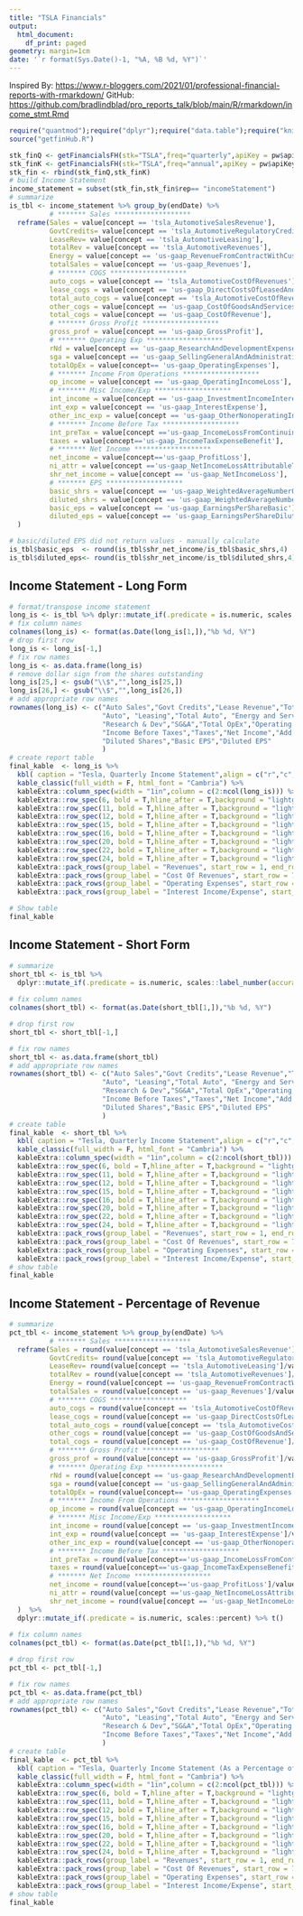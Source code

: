 ```yaml
---
title: "TSLA Financials"
output:
  html_document:
    df_print: paged
geometry: margin=1cm
date: '`r format(Sys.Date()-1, "%A, %B %d, %Y")`'
---
```

Inspired By: <https://www.r-bloggers.com/2021/01/professional-financial-reports-with-rmarkdown/>
GitHub: <https://github.com/bradlindblad/pro_reports_talk/blob/main/R/rmarkdown/income_stmt.Rmd>

```{=html}
<style>
body {
    position: absolute;
    left: 0px;}
</style>
```
```r
require("quantmod");require("dplyr");require("data.table");require("knitr");require("kableExtra");require("scales")
source("getfinHub.R")
```

```r
stk_finQ <- getFinancialsFH(stk="TSLA",freq="quarterly",apiKey = pw$apiKey) # quarterly
stk_finK <- getFinancialsFH(stk="TSLA",freq="annual",apiKey = pw$apiKey) # annual
stk_fin <- rbind(stk_finQ,stk_finK)
# build Income Statement
income_statement = subset(stk_fin,stk_fin$rep== "incomeStatement")
# summarize
is_tbl <- income_statement %>% group_by(endDate) %>% 
          # ******* Sales *******************
  reframe(Sales = value[concept == 'tsla_AutomotiveSalesRevenue'],
          GovtCredits= value[concept == 'tsla_AutomotiveRegulatoryCredits'],
          LeaseRev= value[concept == 'tsla_AutomotiveLeasing'],
          totalRev = value[concept == 'tsla_AutomotiveRevenues'],
          Energy = value[concept == 'us-gaap_RevenueFromContractWithCustomerExcludingAssessedTax'],
          totalSales = value[concept == 'us-gaap_Revenues'],
          # ******* COGS *******************
          auto_cogs = value[concept == 'tsla_AutomotiveCostOfRevenues'],
          lease_cogs = value[concept == 'us-gaap_DirectCostsOfLeasedAndRentedPropertyOrEquipment'],
          total_auto_cogs = value[concept == 'tsla_AutomotiveCostOfRevenues'],
          other_cogs = value[concept == 'us-gaap_CostOfGoodsAndServicesSold'],
          total_cogs = value[concept == 'us-gaap_CostOfRevenue'],
          # ******* Gross Profit *******************
          gross_prof = value[concept == 'us-gaap_GrossProfit'],
          # ******* Operating Exp *******************
          rNd = value[concept == 'us-gaap_ResearchAndDevelopmentExpense'],
          sga = value[concept == 'us-gaap_SellingGeneralAndAdministrativeExpense'],
          totalOpEx = value[concept== 'us-gaap_OperatingExpenses'],
          # ******* Income From Operations *******************
          op_income = value[concept == 'us-gaap_OperatingIncomeLoss'],
          # ******* Misc Income/Exp *******************
          int_income = value[concept == 'us-gaap_InvestmentIncomeInterest'],
          int_exp = value[concept == 'us-gaap_InterestExpense'],
          other_inc_exp = value[concept == 'us-gaap_OtherNonoperatingIncomeExpense'],
          # ******* Income Before Tax *******************
          int_preTax = value[concept =='us-gaap_IncomeLossFromContinuingOperationsBeforeIncomeTaxesExtraordinaryItemsNoncontrollingInterest'],
          taxes = value[concept=='us-gaap_IncomeTaxExpenseBenefit'],
          # ******* Net Income *******************
          net_income = value[concept=='us-gaap_ProfitLoss'],
          ni_attr = value[concept =='us-gaap_NetIncomeLossAttributableToNoncontrollingInterest'],
          shr_net_income = value[concept == 'us-gaap_NetIncomeLoss'],
          # ******* EPS *******************
          basic_shrs = value[concept == 'us-gaap_WeightedAverageNumberOfSharesOutstandingBasic'],
          diluted_shrs = value[concept == 'us-gaap_WeightedAverageNumberOfDilutedSharesOutstanding'],
          basic_eps = value[concept == 'us-gaap_EarningsPerShareBasic'],
          diluted_eps = value[concept == 'us-gaap_EarningsPerShareDiluted']
  ) 

# basic/diluted EPS did not return values - manually calculate
is_tbl$basic_eps  <- round(is_tbl$shr_net_income/is_tbl$basic_shrs,4)
is_tbl$diluted_eps<- round(is_tbl$shr_net_income/is_tbl$diluted_shrs,4)

```

## Income Statement - Long Form 

```r
# format/transpose income statement
long_is <- is_tbl %>% dplyr::mutate_if(.predicate = is.numeric, scales::dollar) %>%  t()
# fix column names
colnames(long_is) <- format(as.Date(long_is[1,]),"%b %d, %Y")
# drop first row
long_is <- long_is[-1,]
# fix row names
long_is <- as.data.frame(long_is)
# remove dollar sign from the shares outstanding
long_is[25,] <- gsub("\\$","",long_is[25,])
long_is[26,] <- gsub("\\$","",long_is[26,])
# add appropriate row names
rownames(long_is) <- c("Auto Sales","Govt Credits","Lease Revenue","Total Auto Revenue","Energy generation","Total Revenues",
                       "Auto", "Leasing","Total Auto", "Energy and Services", "Total Cost Of Revenues","Gross Profit",
                       "Research & Dev","SG&A","Total OpEx","Operating Income","Interest Income","Interest Exp","Other Income/Exp",
                       "Income Before Taxes","Taxes","Net Income","Add. Income/Loss","Net Income to Shareholders","Basic Shares",
                       "Diluted Shares","Basic EPS","Diluted EPS"
                       )
# create report table
final_kable  <- long_is %>% 
  kbl( caption = "Tesla, Quarterly Income Statement",align = c("r","c","c","c","c","c")) %>%
  kable_classic(full_width = F, html_font = "Cambria") %>% 
  kableExtra::column_spec(width = "1in",column = c(2:ncol(long_is))) %>%
  kableExtra::row_spec(6, bold = T,hline_after = T,background = "lightgray") %>% 
  kableExtra::row_spec(11, bold = T,hline_after = T,background = "lightblue") %>% 
  kableExtra::row_spec(12, bold = T,hline_after = T,background = "lightgray") %>% 
  kableExtra::row_spec(15, bold = T,hline_after = T,background = "lightblue") %>% 
  kableExtra::row_spec(16, bold = T,hline_after = T,background = "lightgray") %>% 
  kableExtra::row_spec(20, bold = T,hline_after = T,background = "lightgray") %>% 
  kableExtra::row_spec(22, bold = T,hline_after = T,background = "lightgray") %>% 
  kableExtra::row_spec(24, bold = T,hline_after = T,background = "lightgray") %>% 
  kableExtra::pack_rows(group_label = "Revenues", start_row = 1, end_row = 5) %>% 
  kableExtra::pack_rows(group_label = "Cost Of Revenues", start_row = 7, end_row = 10) %>%
  kableExtra::pack_rows(group_label = "Operating Expenses", start_row = 13, end_row = 14)%>%
  kableExtra::pack_rows(group_label = "Interest Income/Expense", start_row = 17, end_row = 19)

# Show table
final_kable

```

## Income Statement - Short Form 

```r

# summarize
short_tbl <- is_tbl %>% 
  dplyr::mutate_if(.predicate = is.numeric, scales::label_number(accuracy=0.01, scale_cut=scales::cut_short_scale())) %>% t()
  
# fix column names
colnames(short_tbl) <- format(as.Date(short_tbl[1,]),"%b %d, %Y")

# drop first row
short_tbl <- short_tbl[-1,]

# fix row names
short_tbl <- as.data.frame(short_tbl)
# add appropriate row names
rownames(short_tbl) <- c("Auto Sales","Govt Credits","Lease Revenue","Total Auto Revenue","Energy generation","Total Revenues",
                       "Auto", "Leasing","Total Auto", "Energy and Services", "Total Cost Of Revenues","Gross Profit",
                       "Research & Dev","SG&A","Total OpEx","Operating Income","Interest Income","Interest Exp","Other Income/Exp",
                       "Income Before Taxes","Taxes","Net Income","Add. Income/Loss","Net Income to Shareholders","Basic Shares",
                       "Diluted Shares","Basic EPS","Diluted EPS"
                       )
# create table
final_kable  <- short_tbl %>% 
  kbl( caption = "Tesla, Quarterly Income Statement",align = c("r","c","c","c","c","c")) %>%
  kable_classic(full_width = F, html_font = "Cambria") %>% 
  kableExtra::column_spec(width = "1in",column = c(2:ncol(short_tbl))) %>%
  kableExtra::row_spec(6, bold = T,hline_after = T,background = "lightgray") %>% 
  kableExtra::row_spec(11, bold = T,hline_after = T,background = "lightblue") %>% 
  kableExtra::row_spec(12, bold = T,hline_after = T,background = "lightgray") %>% 
  kableExtra::row_spec(15, bold = T,hline_after = T,background = "lightblue") %>% 
  kableExtra::row_spec(16, bold = T,hline_after = T,background = "lightgray") %>% 
  kableExtra::row_spec(20, bold = T,hline_after = T,background = "lightgray") %>% 
  kableExtra::row_spec(22, bold = T,hline_after = T,background = "lightgray") %>% 
  kableExtra::row_spec(24, bold = T,hline_after = T,background = "lightgray") %>% 
  kableExtra::pack_rows(group_label = "Revenues", start_row = 1, end_row = 5) %>% 
  kableExtra::pack_rows(group_label = "Cost Of Revenues", start_row = 7, end_row = 10) %>%
  kableExtra::pack_rows(group_label = "Operating Expenses", start_row = 13, end_row = 14)%>%
  kableExtra::pack_rows(group_label = "Interest Income/Expense", start_row = 17, end_row = 19)
# show table
final_kable


```


## Income Statement - Percentage of Revenue

```r


# summarize
pct_tbl <- income_statement %>% group_by(endDate) %>% 
          # ******* Sales *******************
  reframe(Sales = round(value[concept == 'tsla_AutomotiveSalesRevenue']/value[concept == 'us-gaap_Revenues'],4),
          GovtCredits= round(value[concept == 'tsla_AutomotiveRegulatoryCredits']/value[concept == 'us-gaap_Revenues'],4),
          LeaseRev= round(value[concept == 'tsla_AutomotiveLeasing']/value[concept == 'us-gaap_Revenues'],4),
          totalRev = round(value[concept == 'tsla_AutomotiveRevenues']/value[concept == 'us-gaap_Revenues'],4),
          Energy = round(value[concept == 'us-gaap_RevenueFromContractWithCustomerExcludingAssessedTax']/value[concept == 'us-gaap_Revenues'],4),
          totalSales = round(value[concept == 'us-gaap_Revenues']/value[concept == 'us-gaap_Revenues'],4),
          # ******* COGS *******************
          auto_cogs = round(value[concept == 'tsla_AutomotiveCostOfRevenues']/value[concept == 'us-gaap_Revenues'],4),
          lease_cogs = round(value[concept == 'us-gaap_DirectCostsOfLeasedAndRentedPropertyOrEquipment']/value[concept == 'us-gaap_Revenues'],4),
          total_auto_cogs = round(value[concept == 'tsla_AutomotiveCostOfRevenues']/value[concept == 'us-gaap_Revenues'],4),
          other_cogs = round(value[concept == 'us-gaap_CostOfGoodsAndServicesSold']/value[concept == 'us-gaap_Revenues'],4),
          total_cogs = round(value[concept == 'us-gaap_CostOfRevenue']/value[concept == 'us-gaap_Revenues'],4),
          # ******* Gross Profit *******************
          gross_prof = round(value[concept == 'us-gaap_GrossProfit']/value[concept == 'us-gaap_Revenues'],4),
          # ******* Operating Exp *******************
          rNd = round(value[concept == 'us-gaap_ResearchAndDevelopmentExpense']/value[concept == 'us-gaap_Revenues'],4),
          sga = round(value[concept == 'us-gaap_SellingGeneralAndAdministrativeExpense']/value[concept == 'us-gaap_Revenues'],4),
          totalOpEx = round(value[concept== 'us-gaap_OperatingExpenses']/value[concept == 'us-gaap_Revenues'],4),
          # ******* Income From Operations *******************
          op_income = round(value[concept == 'us-gaap_OperatingIncomeLoss']/value[concept == 'us-gaap_Revenues'],4),
          # ******* Misc Income/Exp *******************
          int_income = round(value[concept == 'us-gaap_InvestmentIncomeInterest']/value[concept == 'us-gaap_Revenues'],4),
          int_exp = round(value[concept == 'us-gaap_InterestExpense']/value[concept == 'us-gaap_Revenues'],4),
          other_inc_exp = round(value[concept == 'us-gaap_OtherNonoperatingIncomeExpense']/value[concept == 'us-gaap_Revenues'],4),
          # ******* Income Before Tax *******************
          int_preTax = round(value[concept=='us-gaap_IncomeLossFromContinuingOperationsBeforeIncomeTaxesExtraordinaryItemsNoncontrollingInterest']/value[concept == 'us-gaap_Revenues'],4),
          taxes = round(value[concept=='us-gaap_IncomeTaxExpenseBenefit']/value[concept == 'us-gaap_Revenues'],4),
          # ******* Net Income *******************
          net_income = round(value[concept=='us-gaap_ProfitLoss']/value[concept == 'us-gaap_Revenues'],4),
          ni_attr = round(value[concept =='us-gaap_NetIncomeLossAttributableToNoncontrollingInterest']/value[concept == 'us-gaap_Revenues'],4),
          shr_net_income = round(value[concept == 'us-gaap_NetIncomeLoss']/value[concept == 'us-gaap_Revenues'],4)
  )  %>% 
  dplyr::mutate_if(.predicate = is.numeric, scales::percent) %>% t()
  
# fix column names
colnames(pct_tbl) <- format(as.Date(pct_tbl[1,]),"%b %d, %Y")

# drop first row
pct_tbl <- pct_tbl[-1,]

# fix row names
pct_tbl <- as.data.frame(pct_tbl)
# add appropriate row names
rownames(pct_tbl) <- c("Auto Sales","Govt Credits","Lease Revenue","Total Auto Revenue","Energy generation","Total Revenues",
                       "Auto", "Leasing","Total Auto", "Energy and Services", "Total Cost Of Revenues","Gross Profit",
                       "Research & Dev","SG&A","Total OpEx","Operating Income","Interest Income","Interest Exp","Other Income/Exp",
                       "Income Before Taxes","Taxes","Net Income","Add. Income/Loss","Net Income to Shareholders"
                       )
# create table
final_kable  <- pct_tbl %>% 
  kbl( caption = "Tesla, Quarterly Income Statement (As a Percentage of Total Revenue)",align = c("r","c","c","c","c","c")) %>%
  kable_classic(full_width = F, html_font = "Cambria") %>% 
  kableExtra::column_spec(width = "1in",column = c(2:ncol(pct_tbl))) %>%
  kableExtra::row_spec(6, bold = T,hline_after = T,background = "lightgray") %>% 
  kableExtra::row_spec(11, bold = T,hline_after = T,background = "lightblue") %>% 
  kableExtra::row_spec(12, bold = T,hline_after = T,background = "lightgray") %>% 
  kableExtra::row_spec(15, bold = T,hline_after = T,background = "lightblue") %>% 
  kableExtra::row_spec(16, bold = T,hline_after = T,background = "lightgray") %>% 
  kableExtra::row_spec(20, bold = T,hline_after = T,background = "lightgray") %>% 
  kableExtra::row_spec(22, bold = T,hline_after = T,background = "lightgray") %>% 
  kableExtra::row_spec(24, bold = T,hline_after = T,background = "lightgray") %>% 
  kableExtra::pack_rows(group_label = "Revenues", start_row = 1, end_row = 5) %>% 
  kableExtra::pack_rows(group_label = "Cost Of Revenues", start_row = 7, end_row = 10) %>%
  kableExtra::pack_rows(group_label = "Operating Expenses", start_row = 13, end_row = 14)%>%
  kableExtra::pack_rows(group_label = "Interest Income/Expense", start_row = 17, end_row = 19)
# show table
final_kable
```